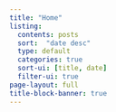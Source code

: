 ```yaml
---
title: "Home"
listing:
  contents: posts
  sort:  "date desc"
  type: default
  categories: true
  sort-ui: [title, date]
  filter-ui: true
page-layout: full
title-block-banner: true 
---
```



